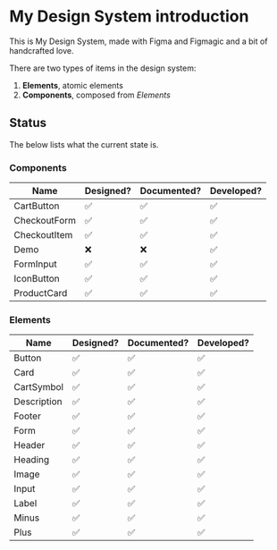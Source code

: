 
<Meta title="My Design System introduction" argTypes={{}} />

# My Design System introduction

This is My Design System, made with Figma and Figmagic and a bit of handcrafted love.

There are two types of items in the design system:

1. **Elements**, atomic elements
2. **Components**, composed from _Elements_

## Status

The below lists what the current state is.

### Components

| Name         | Designed? | Documented? | Developed? |
| ------------ | --------- | ----------- | ---------- |
| CartButton   | ✅        | ✅          | ✅         |
| CheckoutForm | ✅        | ✅          | ✅         |
| CheckoutItem | ✅        | ✅          | ✅         |
| Demo         | ❌        | ❌          | ✅         |
| FormInput    | ✅        | ✅          | ✅         |
| IconButton   | ✅        | ✅          | ✅         |
| ProductCard  | ✅        | ✅          | ✅         |

### Elements

| Name        | Designed? | Documented? | Developed? |
| ----------- | --------- | ----------- | ---------- |
| Button      | ✅        | ✅          | ✅         |
| Card        | ✅        | ✅          | ✅         |
| CartSymbol  | ✅        | ✅          | ✅         |
| Description | ✅        | ✅          | ✅         |
| Footer      | ✅        | ✅          | ✅         |
| Form        | ✅        | ✅          | ✅         |
| Header      | ✅        | ✅          | ✅         |
| Heading     | ✅        | ✅          | ✅         |
| Image       | ✅        | ✅          | ✅         |
| Input       | ✅        | ✅          | ✅         |
| Label       | ✅        | ✅          | ✅         |
| Minus       | ✅        | ✅          | ✅         |
| Plus        | ✅        | ✅          | ✅         |
